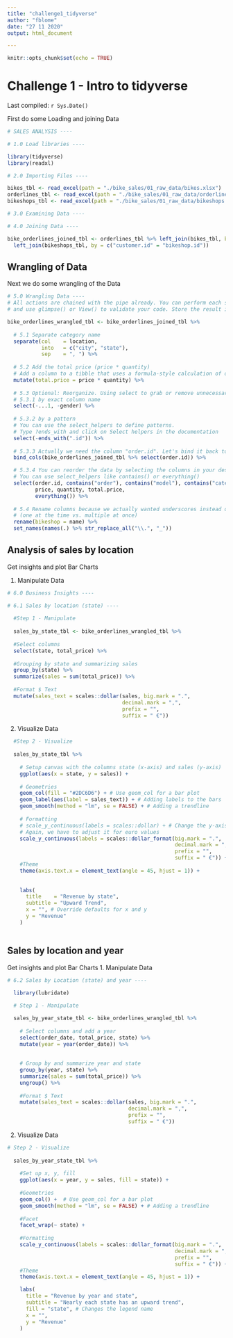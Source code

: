 ```yaml
---
title: "challenge1_tidyverse"
author: "fblome"
date: "27 11 2020"
output: html_document

---
```


```r
knitr::opts_chunk$set(echo = TRUE)
```

# Challenge 1 - Intro to tidyverse

Last compiled: `r Sys.Date()`

First do some Loading and joining Data

````r
# SALES ANALYSIS ----

# 1.0 Load libraries ----

library(tidyverse)
library(readxl)

# 2.0 Importing Files ----

bikes_tbl <- read_excel(path = "./bike_sales/01_raw_data/bikes.xlsx")
orderlines_tbl <- read_excel(path = "./bike_sales/01_raw_data/orderlines.xlsx")
bikeshops_tbl <- read_excel(path = "./bike_sales/01_raw_data/bikeshops.xlsx")

# 3.0 Examining Data ----

# 4.0 Joining Data ----

bike_orderlines_joined_tbl <- orderlines_tbl %>% left_join(bikes_tbl, by = c("product.id" = "bike.id")) %>%
  left_join(bikeshops_tbl, by = c("customer.id" = "bikeshop.id"))
````
## Wrangling of Data

Next we do some wrangling of the Data
````r
# 5.0 Wrangling Data ----
# All actions are chained with the pipe already. You can perform each step separately
# and use glimpse() or View() to validate your code. Store the result in a variable at the end of the steps.

bike_orderlines_wrangled_tbl <- bike_orderlines_joined_tbl %>%
  
  # 5.1 Separate category name
  separate(col    = location,
           into   = c("city", "state"),
           sep    = ", ") %>%
  
  # 5.2 Add the total price (price * quantity) 
  # Add a column to a tibble that uses a formula-style calculation of other columns
  mutate(total.price = price * quantity) %>%
  
  # 5.3 Optional: Reorganize. Using select to grab or remove unnecessary columns
  # 5.3.1 by exact column name
  select(-...1, -gender) %>%
  
  # 5.3.2 by a pattern
  # You can use the select_helpers to define patterns. 
  # Type ?ends_with and click on Select helpers in the documentation
  select(-ends_with(".id")) %>% 
  
  # 5.3.3 Actually we need the column "order.id". Let's bind it back to the data
  bind_cols(bike_orderlines_joined_tbl %>% select(order.id)) %>% 

  # 5.3.4 You can reorder the data by selecting the columns in your desired order.
  # You can use select_helpers like contains() or everything()
  select(order.id, contains("order"), contains("model"), contains("category"),
         price, quantity, total.price,
         everything()) %>% 
  
  # 5.4 Rename columns because we actually wanted underscores instead of the dots
  # (one at the time vs. multiple at once)
  rename(bikeshop = name) %>%
  set_names(names(.) %>% str_replace_all("\\.", "_"))
````

## Analysis of sales by location

Get insights and plot Bar Charts

1. Manipulate Data
````r

# 6.0 Business Insights ----

# 6.1 Sales by location (state) ----
  
  #Step 1 - Manipulate
  
  sales_by_state_tbl <- bike_orderlines_wrangled_tbl %>%
  
  #Select columns
  select(state, total_price) %>%
  
  #Grouping by state and summarizing sales
  group_by(state) %>%
  summarize(sales = sum(total_price)) %>%
  
  #Format $ Text
  mutate(sales_text = scales::dollar(sales, big.mark = ".", 
                                     decimal.mark = ",", 
                                     prefix = "", 
                                     suffix = " €"))
````
2. Visualize Data
````r
  #Step 2 - Visualize
  
  sales_by_state_tbl %>%
    
    # Setup canvas with the columns state (x-axis) and sales (y-axis)
    ggplot(aes(x = state, y = sales)) +
    
    # Geometries
    geom_col(fill = "#2DC6D6") + # Use geom_col for a bar plot
    geom_label(aes(label = sales_text)) + # Adding labels to the bars
    geom_smooth(method = "lm", se = FALSE) + # Adding a trendline
    
    # Formatting
    # scale_y_continuous(labels = scales::dollar) + # Change the y-axis. 
    # Again, we have to adjust it for euro values
    scale_y_continuous(labels = scales::dollar_format(big.mark = ".", 
                                                      decimal.mark = ",", 
                                                      prefix = "", 
                                                      suffix = " €")) +
    #Theme
    theme(axis.text.x = element_text(angle = 45, hjust = 1)) +
    
    
    labs(
      title    = "Revenue by state",
      subtitle = "Upward Trend",
      x = "", # Override defaults for x and y
      y = "Revenue"
    )
  

````

## Sales by location and year

Get insights and plot Bar Charts
1. Manipulate Data
````r
# 6.2 Sales by Location (state) and year ----
  
  library(lubridate)

  # Step 1 - Manipulate

  sales_by_year_state_tbl <- bike_orderlines_wrangled_tbl %>%
    
    # Select columns and add a year
    select(order_date, total_price, state) %>%
    mutate(year = year(order_date)) %>%
    
    
    # Group by and summarize year and state
    group_by(year, state) %>% 
    summarize(sales = sum(total_price)) %>%
    ungroup() %>%
    
    #Format $ Text
    mutate(sales_text = scales::dollar(sales, big.mark = ".", 
                                       decimal.mark = ",", 
                                       prefix = "", 
                                       suffix = " €"))
````
2. Visualize Data
````r

# Step 2 - Visualize
  
  sales_by_year_state_tbl %>%
    
    #Set up x, y, fill
    ggplot(aes(x = year, y = sales, fill = state)) +
    
    #Geometries
    geom_col() +  # Use geom_col for a bar plot
    geom_smooth(method = "lm", se = FALSE) + # Adding a trendline
    
    #Facet
    facet_wrap(~ state) +
  
    #Formatting
    scale_y_continuous(labels = scales::dollar_format(big.mark = ".", 
                                                      decimal.mark = ",", 
                                                      prefix = "", 
                                                      suffix = " €")) +
    #Theme
    theme(axis.text.x = element_text(angle = 45, hjust = 1)) +

    labs(
      title = "Revenue by year and state",
      subtitle = "Nearly each state has an upward trend",
      fill = "state", # Changes the legend name
      x = "",
      y = "Revenue"
    )

````


